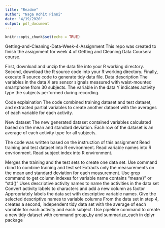 ```yaml
---
title: "Readme"
author: "Naga Rohit Pinni"
date: "4/19/2020"
output: pdf_document
---
```


```r
knitr::opts_chunk$set(echo = TRUE)
```
Getting-and-Cleaning-Data-Week-4-Assignment
This repo was created to finish the assignment for week 4 of Getting and Cleaning Data Coursera course.

First, download and unzip the data file into your R working directory.
Second, download the R source code into your R working directory.
Finally, execute R source code to generate tidy data file.
Data description
The variables in the data X are sensor signals measured with waist-mounted smartphone from 30 subjects. The variable in the data Y indicates activity type the subjects performed during recording.

Code explaination
The code combined training dataset and test dataset, and extracted partial variables to create another dataset with the averages of each variable for each activity.

New dataset
The new generated dataset contained variables calculated based on the mean and standard deviation. Each row of the dataset is an average of each activity type for all subjects.

The code was written based on the instruction of this assignment
Read training and test dataset into R environment. Read variable names into R envrionment. Read subject index into R environment.

Merges the training and the test sets to create one data set. Use command rbind to combine training and test set
Extracts only the measurements on the mean and standard deviation for each measurement. Use grep command to get column indexes for variable name contains "mean()" or "std()"
Uses descriptive activity names to name the activities in the data set Convert activity labels to characters and add a new column as factor
Appropriately labels the data set with descriptive variable names. Give the selected descriptive names to variable columns
From the data set in step 4, creates a second, independent tidy data set with the average of each variable for each activity and each subject. Use pipeline command to create a new tidy dataset with command group_by and summarize_each in dplyr package